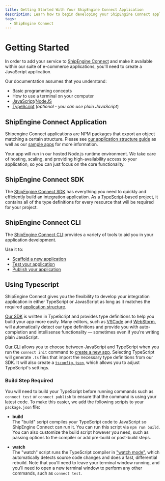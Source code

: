 ```yaml
---
title: Getting Started With Your ShipEngine Connect Application
description: Learn how to begin developing your ShipEngine Connect application
tags:
  - ShipEngine Connect
---
```


Getting Started
================

In order to add your service to [ShipEngine Connect](./index.md) and make it available within our suite of e-commerce applications,
you'll need to create a JavaScript application.

Our documentation assumes that you understand:
* Basic programming concepts
* How to use a terminal on your computer
* [JavaScript](https://developer.mozilla.org/en-US/docs/Web/JavaScript)/[NodeJS](https://nodejs.org/)
* [TypeScript](https://www.typescriptlang.org/) (_optional - you can use plain JavaScript_)

ShipEngine Connect Application
------------------------
Shipengine Connect applications are NPM packages that export an object matching a certain structure. Please see [our application structure guide](./structure.md) as well as our [sample apps](https://github.com/ShipEngine/shipengine-integration-platform-sample-apps) for more information.

Your app will run in our hosted Node.js runtime environment. We take care of hosting, scaling, and providing high-availability access to your application, so you can just focus on the core functionality.


ShipEngine Connect SDK
------------------------------------------
The [ShipEngine Connect SDK](https://www.npmjs.com/package/@shipengine/connect-sdk) has everything you need to quickly and efficiently build an integration application. As a [TypeScript](https://www.typescriptlang.org/)-based project, it contains all of the type definitions for every resource that will be required for your project.


ShipEngine Connect CLI
------------------------------------------
The [ShipEngine Connect CLI](./cli.md) provides a variety of tools to aid you in your application development.

Use it to:
* [Scaffold a new application](create-first-app.md#create-new-project)
* [Test your application](testing/index.md)
* [Publish your application](publish.md)


Using Typescript
------------------------
ShipEngine Connect gives you the flexibility to develop your integration application in either TypeScript or JavasScript as long as it matches the required [application structure](./structure.md).

[Our SDK](sdk.md) is written in TypeScript and provides type definitions to help you build your app more easily. Many editors, such as [VSCode](https://code.visualstudio.com/) and [WebStorm](https://www.jetbrains.com/webstorm/), will automatically detect our type definitions and provide you with auto-completion and intellisense functionality — sometimes even if you're writing plain JavaScript.

[Our CLI](http://localhost:8080/docs/integration-platform/cli/) allows you to choose between JavaScript and TypeScript when you run the `connect init` command to [create a new app](create-first-app.md). Selecting TypeScript will generate `.ts` files that import the necessary type definitions from our SDK. It will also create a [`tsconfig.json`](https://www.typescriptlang.org/docs/handbook/tsconfig-json.html), which allows you to adjust TypeScript's settings.

### Build Step Required
You will need to build your TypeScript before running commands such as `connect test` or `connect publish` to ensure that the command is using your latest code. To make this easier, we add the following scripts to your `package.json` file:

- **build**<br/>
The "build" script compiles your TypeScript code to JavaScript so ShipEngine Connect can run it. You can run this script via `npm run build`. You can also customize the build script however you need, such as passing options to the compiler or add pre-build or post-build steps.

- **watch**<br/>
The "watch" script runs the TypeScript compiler in ["watch mode"](https://www.typescriptlang.org/docs/handbook/configuring-watch.html), which automatically detects source code changes and does a fast,
differential rebuild. Note that you'll need to leave your terminal window running, and you'll need to open a new terminal window to perform any other commands, such as `connect test`.



<Pager prev="index.md" prevTitle="Introduction" next="structure.md" nextTitle="App Structure" />
